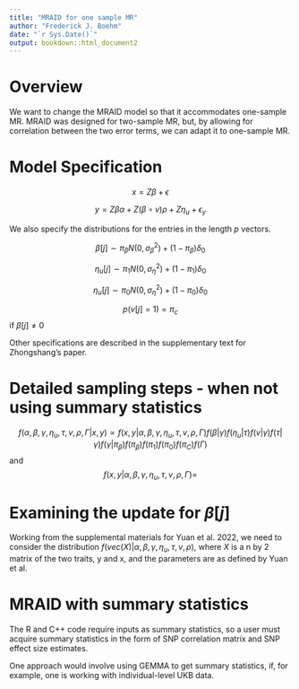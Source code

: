 ```yaml
---
title: "MRAID for one sample MR"
author: "Frederick J. Boehm"
date: "`r Sys.Date()`"
output: bookdown::html_document2
---
```



# Overview

We want to change the MRAID model so that it accommodates one-sample MR. MRAID was designed for two-sample MR, but, by allowing for correlation between the two error terms, we can adapt it to one-sample MR.


# Model Specification

$$x = Z\beta + \epsilon$$

$$y = Z\beta\alpha + Z(\beta \circ v)\rho + Z\eta_u + \epsilon_y$$

We also specify the distributions for the entries in the length $p$ vectors.

$$\beta[j] \sim \pi_{\beta}N(0, \sigma^2_{\beta}) + (1 - \pi_{\beta})\delta_0$$

$$\eta_u[j] \sim \pi_1 N(0, \sigma^2_{\eta}) + (1 - \pi_1) \delta_0$$

$$\eta_u[j] \sim \pi_0N(0, \sigma^2_{\eta}) + (1 - \pi_0)\delta_0$$

$$p(v[j] = 1) = \pi_c$$ if $\beta[j] \neq 0$


Other specifications are described in the supplementary text for Zhongshang's paper.



# Detailed sampling steps - when not using summary statistics

$$f(\alpha, \beta, \gamma, \eta_u, \tau, v, \rho, \Gamma |x,y) \propto f(x, y | \alpha, \beta, \gamma, \eta_u, \tau, v, \rho, \Gamma)f(\beta|\gamma)f(\eta_u|\tau)f(v|\gamma)f(\tau|\gamma) f(\gamma|\pi_{\beta}) f(\pi_{\beta}) f(\pi_1) f(\pi_0) f(\pi_C)f(\Gamma)$$
and $$f(x, y | \alpha, \beta, \gamma, \eta_u, \tau, v, \rho, \Gamma) = $$

# Examining the update for $\beta[j]$

Working from the supplemental materials for Yuan et al. 2022, we need to consider the distribution $f(vec(X)|\alpha, \beta, \gamma, \eta_u, \tau, v, \rho)$, where $X$ is a n by 2 matrix of the two traits, y and x, and the parameters are as defined by Yuan et al. 

# MRAID with summary statistics

The R and C++ code require inputs as summary statistics, so a user must acquire 
summary statistics in the form of SNP correlation matrix and SNP effect size estimates.

One approach would involve using GEMMA to get summary statistics, if, for example, 
one is working with individual-level UKB data.







